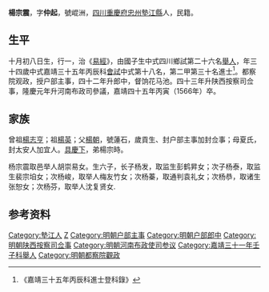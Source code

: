 {{明清人物信息框
| 姓名 = 楊宗震
| 原名 =
| 圖片名稱= 
| 圖片大小 =
| 圖片說明 = 
| 最高職務 =河南布政使司参议
| 國家 = 大明 
| 爵位 =
| 籍貫 = [[四川|四川]][[重慶府|重慶府]][[忠州|忠州]][[墊江縣|墊江縣]]
| 族裔 = 
| 字號 = 
| 諡號 =
| 出生日期 = 癸未年十月初八日
| 出生地點 = 
| 逝世日期 = 嘉靖四十五年丙寅
| 逝世地點 =
| 墓葬 =
| 配偶 = 娶胡氏，封安人加宜人
| 親屬 = （子）發、詧、泰、春、秦、蓁
| 出身 =
* 嘉靖三十一年壬子科舉人
* 嘉靖三十五年丙辰科進士出身
| 經歷 =
| 著作 = 
}}
'''楊宗震'''{{BD|1523年||1566年||}}，字'''仲起'''，號崐洲，[[四川|四川]][[重慶府|重慶府]][[忠州|忠州]][[墊江縣|墊江縣]]人，民籍。

==生平==
十月初八日生，行一，治《[[易經|易經]]》，由國子生中式四川鄉試第二十六名[[舉人|舉人]]，年三十四歲中式嘉靖三十五年丙辰科[[會試|會試]]中式第十八名，第二甲第三十名進士<ref>《嘉靖三十五年丙辰科進士登科錄》</ref>。都察院观政，授户部主事，四十二年升郎中，督饷花马池。四十三年升陕西按察司佥事，隆慶元年升河南布政司參議，嘉靖四十五年丙寅（1566年）卒。

==家族== 
曾祖[[楊志亨|楊志亨]]；祖[[楊英|楊英]]；父[[楊朝|楊朝]]，號蓮石，歲貢生、封户部主事加封佥事；母夏氏，封太安人加宜人。[[具慶下|具慶下]]，弟楊宗時。

杨宗震取邑举人胡崇易女。生六子，长子杨发，取监生彭鹤昇女；次子杨泰，取监生裴宗垍女；次杨峻，取举人梅友竹女；次杨蓁，取通判袁礼女；次杨恭，取诸生张恕女；次杨芬，取举人沈复贤女.

== 参考资料 ==
{{reflist}}

{{嘉靖三十五年丙辰科殿试金榜}}
{{明朝人物小作品}}
{{Authority control}}
{{DEFAULTSORT:}}
[[Category:墊江人|Category:墊江人]]
[[Category:杨姓|Z]]
[[Category:明朝户部主事|Category:明朝户部主事]]
[[Category:明朝户部郎中|Category:明朝户部郎中]]
[[Category:明朝陕西按察司佥事|Category:明朝陕西按察司佥事]]
[[Category:明朝河南布政使司参议|Category:明朝河南布政使司参议]]
[[Category:嘉靖三十一年壬子科舉人|Category:嘉靖三十一年壬子科舉人]]
[[Category:明朝都察院觀政|Category:明朝都察院觀政]]